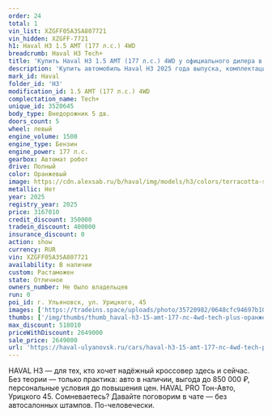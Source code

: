 ```yaml
---
order: 24
total: 1
vin_list: XZGFF05A3SA807721
vin_hidden: XZGFF-7721
h1: Haval H3 1.5 AMT (177 л.с.) 4WD
breadcrumb: Haval H3 Tech+
title: 'Купить Haval H3 1.5 AMT (177 л.с.) 4WD у официального дилера в Ульяновске'
description: 'Купить автомобиль Haval H3 2025 года выпуска, комплектация Tech+, цвет - Оранжевый, двигатель - 1.5 AMT (177 л.с.) 4WD у официального дилера в г. Ульяновск. Стоимость данного автомобиля Haval H3 – 2649000'
mark_id: Haval
folder_id: 'H3'
modification_id: 1.5 AMT (177 л.с.) 4WD
complectation_name: Tech+
unique_id: 3520645
body_type: Внедорожник 5 дв.
doors_count: 5
wheel: левый
engine_volume: 1500
engine_type: Бензин
engine_power: 177 л.с.
gearbox: Автомат робот
drive: Полный
color: Оранжевый
image: https://cdn.alexsab.ru/b/haval/img/models/h3/colors/terracotta-sapphire.webp
metallic: Нет
year: 2025
registry_year: 2025
price: 3167010
credit_discount: 350000
tradein_discount: 400000
insurance_discount: 0
action: show
currency: RUR
vin: XZGFF05A3SA807721
availability: В наличии
custom: Растаможен
state: Отличное
owners_number: Не было владельцев
run: 0
poi_id: г. Ульяновск, ул. Урицкого, 45
images: ['https://tradeins.space/uploads/photo/35720982/0648cfc94697b10bb7ae4c3f992b7a48.jpg', 'https://tradeins.space/uploads/photo/35720983/6741e89087f7c40ea2be2d4040f48e29.jpg', 'https://tradeins.space/uploads/photo/35720984/f1f0f3bd9235ec48b32d944b1d74712e.jpg', 'https://tradeins.space/uploads/photo/35720985/f22e8016ee2557994841bcd0a35ce0c0.jpg', 'https://tradeins.space/uploads/photo/35720986/766ca0329cd11df207cf51751e058a4f.jpg', 'https://tradeins.space/uploads/photo/35720987/d16f427113cd454718f1805e33830c61.jpg', 'https://tradeins.space/uploads/photo/35720988/074b630b7055f975ce08e043fefe08c8.jpg', 'https://tradeins.space/uploads/photo/35720989/a5a539885ceafb10074f02649640e464.jpg', 'https://tradeins.space/uploads/photo/35720990/6c3ea0f92078903d7f511ed9178ccf22.jpg', 'https://tradeins.space/uploads/photo/35720991/73b26eea0f3384cf0de784deb1bd2eaf.jpg', 'https://tradeins.space/uploads/photo/35720992/f1f8eeb0f9fcefddb6363c085fbe2dce.jpg']
thumbs: ['/img/thumbs/thumb_haval-h3-15-amt-177-лс-4wd-tech-plus-оранжевый-2025_b7a48_0.webp', '/img/thumbs/thumb_haval-h3-15-amt-177-лс-4wd-tech-plus-оранжевый-2025_48e29_1.webp', '/img/thumbs/thumb_haval-h3-15-amt-177-лс-4wd-tech-plus-оранжевый-2025_4712e_2.webp', '/img/thumbs/thumb_haval-h3-15-amt-177-лс-4wd-tech-plus-оранжевый-2025_ce0c0_3.webp', '/img/thumbs/thumb_haval-h3-15-amt-177-лс-4wd-tech-plus-оранжевый-2025_58a4f_4.webp']
max_discount: 518010
priceWithDiscount: 2649000
sale_price: 2649000
url: 'https://haval-ulyanovsk.ru/cars/haval-h3-15-amt-177-лс-4wd-tech-plus-оранжевый-2025/'
---
```

HAVAL H3 — для тех, кто хочет надёжный кроссовер здесь и сейчас. Без теории — только практика: авто в наличии, выгода до 850 000 ₽, персональные условия до повышения цен. HAVAL PRO Тон-Авто, Урицкого 45. Сомневаетесь? Давайте поговорим в чате — без автосалонных штампов. По-человечески.
